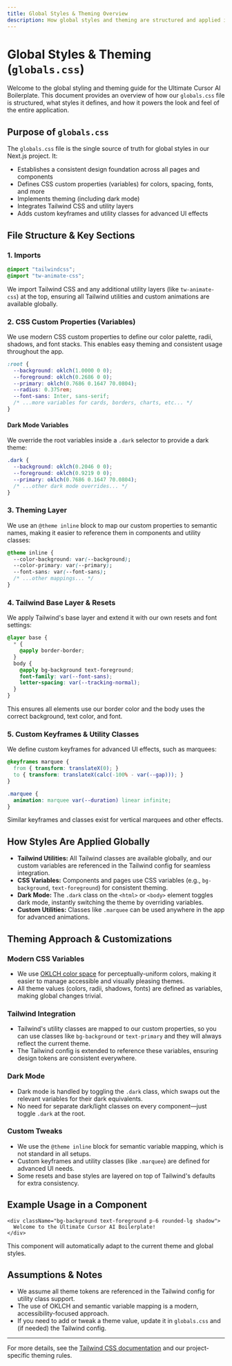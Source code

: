 ```yaml
---
title: Global Styles & Theming Overview
description: How global styles and theming are structured and applied in the Ultimate Cursor AI Boilerplate.
---
```


# Global Styles & Theming (`globals.css`)

Welcome to the global styling and theming guide for the Ultimate Cursor AI Boilerplate. This document provides an overview of how our `globals.css` file is structured, what styles it defines, and how it powers the look and feel of the entire application.

## Purpose of `globals.css`

The `globals.css` file is the single source of truth for global styles in our Next.js project. It:

- Establishes a consistent design foundation across all pages and components
- Defines CSS custom properties (variables) for colors, spacing, fonts, and more
- Implements theming (including dark mode)
- Integrates Tailwind CSS and utility layers
- Adds custom keyframes and utility classes for advanced UI effects

## File Structure & Key Sections

### 1. Imports

```css
@import "tailwindcss";
@import "tw-animate-css";
```

We import Tailwind CSS and any additional utility layers (like `tw-animate-css`) at the top, ensuring all Tailwind utilities and custom animations are available globally.

### 2. CSS Custom Properties (Variables)

We use modern CSS custom properties to define our color palette, radii, shadows, and font stacks. This enables easy theming and consistent usage throughout the app.

```css
:root {
  --background: oklch(1.0000 0 0);
  --foreground: oklch(0.2686 0 0);
  --primary: oklch(0.7686 0.1647 70.0804);
  --radius: 0.375rem;
  --font-sans: Inter, sans-serif;
  /* ...more variables for cards, borders, charts, etc... */
}
```

#### Dark Mode Variables

We override the root variables inside a `.dark` selector to provide a dark theme:

```css
.dark {
  --background: oklch(0.2046 0 0);
  --foreground: oklch(0.9219 0 0);
  --primary: oklch(0.7686 0.1647 70.0804);
  /* ...other dark mode overrides... */
}
```

### 3. Theming Layer

We use an `@theme inline` block to map our custom properties to semantic names, making it easier to reference them in components and utility classes:

```css
@theme inline {
  --color-background: var(--background);
  --color-primary: var(--primary);
  --font-sans: var(--font-sans);
  /* ...other mappings... */
}
```

### 4. Tailwind Base Layer & Resets

We apply Tailwind's base layer and extend it with our own resets and font settings:

```css
@layer base {
  * {
    @apply border-border;
  }
  body {
    @apply bg-background text-foreground;
    font-family: var(--font-sans);
    letter-spacing: var(--tracking-normal);
  }
}
```

This ensures all elements use our border color and the body uses the correct background, text color, and font.

### 5. Custom Keyframes & Utility Classes

We define custom keyframes for advanced UI effects, such as marquees:

```css
@keyframes marquee {
  from { transform: translateX(0); }
  to { transform: translateX(calc(-100% - var(--gap))); }
}

.marquee {
  animation: marquee var(--duration) linear infinite;
}
```

Similar keyframes and classes exist for vertical marquees and other effects.

## How Styles Are Applied Globally

- **Tailwind Utilities:** All Tailwind classes are available globally, and our custom variables are referenced in the Tailwind config for seamless integration.
- **CSS Variables:** Components and pages use CSS variables (e.g., `bg-background`, `text-foreground`) for consistent theming.
- **Dark Mode:** The `.dark` class on the `<html>` or `<body>` element toggles dark mode, instantly switching the theme by overriding variables.
- **Custom Utilities:** Classes like `.marquee` can be used anywhere in the app for advanced animations.

## Theming Approach & Customizations

### Modern CSS Variables
- We use [OKLCH color space](https://oklch.com/) for perceptually-uniform colors, making it easier to manage accessible and visually pleasing themes.
- All theme values (colors, radii, shadows, fonts) are defined as variables, making global changes trivial.

### Tailwind Integration
- Tailwind's utility classes are mapped to our custom properties, so you can use classes like `bg-background` or `text-primary` and they will always reflect the current theme.
- The Tailwind config is extended to reference these variables, ensuring design tokens are consistent everywhere.

### Dark Mode
- Dark mode is handled by toggling the `.dark` class, which swaps out the relevant variables for their dark equivalents.
- No need for separate dark/light classes on every component—just toggle `.dark` at the root.

### Custom Tweaks
- We use the `@theme inline` block for semantic variable mapping, which is not standard in all setups.
- Custom keyframes and utility classes (like `.marquee`) are defined for advanced UI needs.
- Some resets and base styles are layered on top of Tailwind's defaults for extra consistency.

## Example Usage in a Component

```tsx
<div className="bg-background text-foreground p-6 rounded-lg shadow">
  Welcome to the Ultimate Cursor AI Boilerplate!
</div>
```

This component will automatically adapt to the current theme and global styles.

## Assumptions & Notes

- We assume all theme tokens are referenced in the Tailwind config for utility class support.
- The use of OKLCH and semantic variable mapping is a modern, accessibility-focused approach.
- If you need to add or tweak a theme value, update it in `globals.css` and (if needed) the Tailwind config.

---

For more details, see the [Tailwind CSS documentation](https://tailwindcss.com/docs/theme) and our project-specific theming rules. 